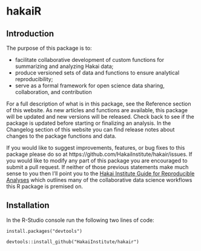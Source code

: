 # hakaiR 

## Introduction 

The purpose of this package is to:

* facilitate collaborative development of custom functions for summarizing and analyzing Hakai data;
* produce versioned sets of data and functions to ensure analytical reproducibility;
* serve as a formal framework for open science data sharing, collaboration, and contribution

For a full description of what is in this package, see the Reference section of this website. As new articles and functions are available, this package will be updated and new versions will be released. Check back to see if the package is updated before starting or finalizing an analysis. In the Changelog section of this website you can find release notes about changes to the package functions and data.

If you would like to suggest improvements, features, or bug fixes to this package please do so at https://github.com/HakaiInstitute/hakair/issues. If you would like to modify any part of this package you are encouraged to submit a pull request. If neither of those previous statements make much sense to you then I'll point you to the [Hakai Institute Guide for Reproducible Analyses](https://hecate.hakai.org/rguide/#) which outlines many of the collaborative data science workflows this R package is premised on.

## Installation

In the R-Studio console run the following two lines of code:

`install.packages("devtools")`

`devtools::install_github("HakaiInstitute/hakair")`





